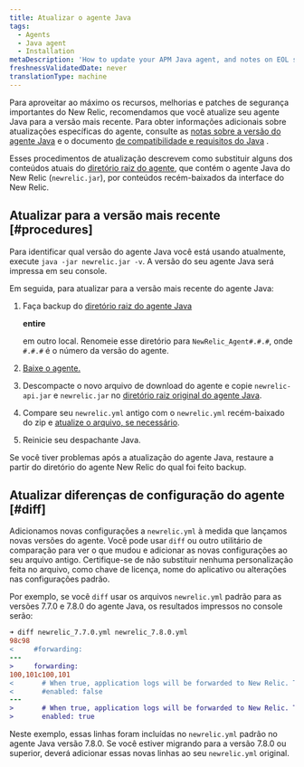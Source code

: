 ```yaml
---
title: Atualizar o agente Java
tags:
  - Agents
  - Java agent
  - Installation
metaDescription: 'How to update your APM Java agent, and notes on EOL support for early agent versions.'
freshnessValidatedDate: never
translationType: machine
---
```


Para aproveitar ao máximo os recursos, melhorias e patches de segurança importantes do New Relic, recomendamos que você atualize seu agente Java para a versão mais recente. Para obter informações adicionais sobre atualizações específicas do agente, consulte as [notas sobre a versão do agente Java](/docs/release-notes/agent-release-notes/java-release-notes) e o documento [de compatibilidade e requisitos do Java](/docs/apm/agents/java-agent/getting-started/compatibility-requirements-java-agent) .

Esses procedimentos de atualização descrevem como substituir alguns dos conteúdos atuais do [diretório raiz do agente](/docs/agents/manage-apm-agents/troubleshooting/find-agent-root-directory#java-agent), que contém o agente Java do New Relic (`newrelic.jar`), por conteúdos recém-baixados da interface do New Relic.

## Atualizar para a versão mais recente [#procedures]

Para identificar qual versão do agente Java você está usando atualmente, execute `java -jar newrelic.jar -v`. A versão do seu agente Java será impressa em seu console.

Em seguida, para atualizar para a versão mais recente do agente Java:

1. Faça backup do [diretório raiz do agente Java](/docs/agents/manage-apm-agents/troubleshooting/find-agent-root-directory#java-agent)

   <DoNotTranslate>**entire**</DoNotTranslate>

   em outro local. Renomeie esse diretório para `NewRelic_Agent#.#.#`, onde `#.#.#` é o número da versão do agente.

2. [Baixe o agente.](/docs/release-notes/agent-release-notes/java-release-notes)

3. Descompacte o novo arquivo de download do agente e copie `newrelic-api.jar` e `newrelic.jar` no [diretório raiz original do agente Java](/docs/agents/manage-apm-agents/troubleshooting/find-agent-root-directory#java-agent).

4. Compare seu `newrelic.yml` antigo com o `newrelic.yml` recém-baixado do zip e [atualize o arquivo, se necessário](#diff).

5. Reinicie seu despachante Java.

Se você tiver problemas após a atualização do agente Java, restaure a partir do diretório do agente New Relic do qual foi feito backup.

## Atualizar diferenças de configuração do agente [#diff]

Adicionamos novas configurações a `newrelic.yml` à medida que lançamos novas versões do agente. Você pode usar `diff` ou outro utilitário de comparação para ver o que mudou e adicionar as novas configurações ao seu arquivo antigo. Certifique-se de não substituir nenhuma personalização feita no arquivo, como chave de licença, nome do aplicativo ou alterações nas configurações padrão.

Por exemplo, se você `diff` usar os arquivos `newrelic.yml` padrão para as versões 7.7.0 e 7.8.0 do agente Java, os resultados impressos no console serão:

```diff
➜ diff newrelic_7.7.0.yml newrelic_7.8.0.yml
98c98
<     #forwarding:
---
>     forwarding:
100,101c100,101
<       # When true, application logs will be forwarded to New Relic. The default is false.
<       #enabled: false
---
>       # When true, application logs will be forwarded to New Relic. The default is true.
>       enabled: true
```

Neste exemplo, essas linhas foram incluídas no `newrelic.yml` padrão no agente Java versão 7.8.0. Se você estiver migrando para a versão 7.8.0 ou superior, deverá adicionar essas novas linhas ao seu `newrelic.yml` original.
